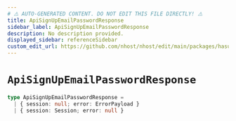 ```yaml
---
# ⚠️ AUTO-GENERATED CONTENT. DO NOT EDIT THIS FILE DIRECTLY! ⚠️
title: ApiSignUpEmailPasswordResponse
sidebar_label: ApiSignUpEmailPasswordResponse
description: No description provided.
displayed_sidebar: referenceSidebar
custom_edit_url: https://github.com/nhost/nhost/edit/main/packages/hasura-auth-js/src/utils/types.ts#L133
---
```


# `ApiSignUpEmailPasswordResponse`

```ts
type ApiSignUpEmailPasswordResponse =
  | { session: null; error: ErrorPayload }
  | { session: Session; error: null }
```
